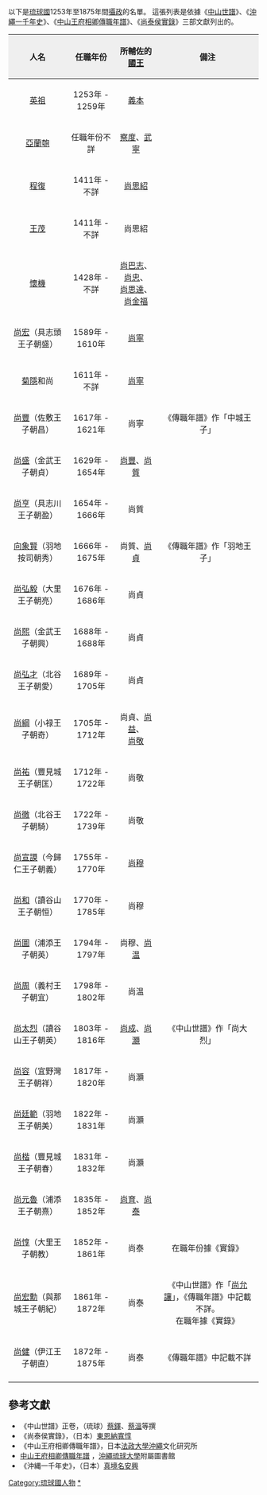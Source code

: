 以下是[[琉球國|琉球國]]1253年至1875年間[[琉球攝政|攝政]]的名單。
這張列表是依據《[[中山世譜|中山世譜]]》、《[[沖繩一千年史|沖繩一千年史]]》、《[[中山王府相卿傳職年譜|中山王府相卿傳職年譜]]》、《[[尚泰侯實錄|尚泰侯實錄]]》三部文獻列出的。


{| border=1 cellpadding=4 cellspacing=0
! align="center" style="background:#efefef;" | 人名
! align="center" style="background:#efefef;" | 任職年份
! align="center" style="background:#efefef;" | 所輔佐的[[國王|國王]]
! align="center" style="background:#efefef;" | 備注
|-
| [[英祖王|英祖]] || 1253年 - 1259年 || [[義本|義本]] || 　
|-
| [[亞蘭匏|亞蘭匏]] || 任職年份不詳 || [[察度|察度]]、[[武寧_(琉球國王)|武寧]] ||
|-
| [[程復|程復]] || 1411年 - 不詳 || [[尚思紹王|尚思紹]] || 　
|-
| [[王茂_(琉球)|王茂]] || 1411年 - 不詳 || 尚思紹 || 　
|-
| [[懷機|懷機]] || 1428年 - 不詳 || [[尚巴志王|尚巴志]]、[[尚忠王|尚忠]]、<br/>[[尚思達王|尚思達]]、[[尚金福王|尚金福]] || 　
|-
| [[尚宏|尚宏]]（具志頭王子朝盛）|| 1589年 - 1610年 || [[尚寧王|尚寧]] || 　
|-
| [[菊隱|菊隱]]和尚 || 1611年 - 不詳 || [[尚寧王|尚寧]] || 　
|-
| [[尚豐王|尚豐]]（佐敷王子朝昌）|| 1617年 - 1621年 || 尚寧 || 《傳職年譜》作「中城王子」
|-
| [[尚盛|尚盛]]（金武王子朝貞）|| 1629年 - 1654年 || [[尚豐王|尚豐]]、[[尚質王|尚質]] || 　
|-
| [[尚亨|尚亨]]（具志川王子朝盈）|| 1654年 - 1666年 || 尚質 || 　
|-
| [[向象賢|向象賢]]（羽地按司朝秀）|| 1666年 - 1675年 || 尚質、[[尚貞王|尚貞]] || 《傳職年譜》作「羽地王子」
|-
| [[尚弘毅|尚弘毅]]（大里王子朝亮）|| 1676年 - 1686年 || 尚貞 || 　
|-
| [[尚熙_(金武王子)|尚熙]]（金武王子朝興）|| 1688年 - 1688年 || 尚貞 || 　
|-
| [[尚弘才|尚弘才]]（北谷王子朝愛）|| 1689年 - 1705年 || 尚貞 || 　
|-
| [[尚綱|尚綱]]（小禄王子朝奇）|| 1705年 - 1712年 || 尚貞、[[尚益王|尚益]]、<br/>[[尚敬王|尚敬]] || 　
|-
| [[尚祐|尚祐]]（豐見城王子朝匡）|| 1712年 - 1722年 || 尚敬 || 　
|-
| [[尚徹|尚徹]]（北谷王子朝騎）|| 1722年 - 1739年 || 尚敬 || 　
|-
| [[尚宣謨|尚宣謨]]（今歸仁王子朝義）|| 1755年 - 1770年 || [[尚穆王|尚穆]] || 　
|-
| [[尚和|尚和]]（讀谷山王子朝恒）|| 1770年 - 1785年 || 尚穆 || 　
|-
| [[尚圖|尚圖]]（浦添王子朝英）|| 1794年 - 1797年 || 尚穆、[[尚溫王|尚温]] || 　
|-
| [[尚周|尚周]]（義村王子朝宜）|| 1798年 - 1802年 || 尚温 || 　
|-
| [[尚太烈|尚太烈]]（讀谷山王子朝英）|| 1803年 - 1816年 || [[尚成王|尚成]]、[[尚灝王|尚灝]] || 《中山世譜》作「尚大烈」 　
|-
| [[尚容|尚容]]（宜野灣王子朝祥）|| 1817年 - 1820年 || 尚灝 || 　
|-
| [[尚廷範|尚廷範]]（羽地王子朝美）|| 1822年 - 1831年 || 尚灝 || 　
|-
| [[尚楷|尚楷]]（豐見城王子朝春）|| 1831年 - 1832年 || 尚灝 || 　
|-
| [[尚元魯|尚元魯]]（浦添王子朝熹）|| 1835年 - 1852年 || [[尚育王|尚育]]、[[尚泰王|尚泰]] || 
|-
| [[尚惇|尚惇]]（大里王子朝教）|| 1852年 - 1861年 || 尚泰 || 在職年份據《實錄》
|-
| [[尚宏勳|尚宏勳]]（與那城王子朝紀）|| 1861年 - 1872年 || 尚泰 || 《中山世譜》作「[[尚允讓|尚允讓]]」，《傳職年譜》中記載不詳。<br/>在職年據《實錄》
|-
| [[尚健|尚健]]（伊江王子朝直）|| 1872年 - 1875年 || 尚泰 || 《傳職年譜》中記載不詳
|-
|}

== 參考文獻 ==
*《中山世譜》正卷，（琉球）[[蔡鐸|蔡鐸]]、[[蔡溫|蔡溫]]等撰
*《尚泰侯實錄》，（日本）[[東恩納寬惇|東恩納寬惇]]　
*《中山王府相卿傳職年譜》，日本[[法政大學|法政大學]][[沖繩|沖繩]]文化研究所
*[http://manwe.lib.u-ryukyu.ac.jp/d-archive/s/viewer?&cd=00030240 中山王府相卿傳職年譜] {{Wayback|url=http://manwe.lib.u-ryukyu.ac.jp/d-archive/s/viewer?&cd=00030240 |date=20170902092648 }}，[[沖繩|沖繩]][[琉球大學|琉球大學]]附屬圖書館
*《沖縄一千年史》，（日本）[[真境名安興|真境名安興]]　

{{琉球攝政}}
[[Category:琉球國人物|Category:琉球國人物]]
[[Category:琉球攝政|*]]